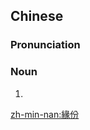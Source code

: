 {{also|緣分|缘份|缘分}}
==Chinese==
{{zh-forms|s=缘份}}

===Pronunciation===
{{zh-pron
|m=yuánfèn
|c=jyun4 fan6
|mn=iân-hūn
|cat=n
}}

===Noun===
{{zh-noun}}

# {{zh-alt-form|緣分}}

[[zh-min-nan:緣份]]
